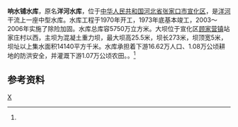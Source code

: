 {{Infobox Reservoir 
|name = 响水铺水库
|nickname =
|image = 
|image_caption = 
|map = 
|map_caption = 
|pushpin_map = China Hebei
|pushpin_map_caption = 响水铺水库在河北的位置
|code =BCC10000073
|class = 中型水库
|location_of_reservoir = [[河北省|河北省]][[张家口市|张家口市]][[宣化区|宣化区]]
|location_of_dam =
|inflow =
|outflow =[[洋河_(永定河支流)|洋河]]
|catchment_area =14140
|reservoir_area =
|mean_depth = 
|maximum_depth = 
|flood_level = 
|normal_water_level =
|dead_water_level = 
|water_quality = 
|island = 
|maximum_storage_capacity = 5750万
|normal_storage_capacity =
|type_of_dam =混凝土重力坝
|elevation_of_dam =591.1
|height_of_dam =25.5
|length_of_dam =273
|width_of_dam =5
|installed_capacity =
|irrigated_area =1.07万公顷
|start = 1970年
|complete = 1973年
|cost = 
|emigrate =
|latd = 40
|latm = 31
|lats = 29.5
|latNS =N 
|longd = 115
|longm = 06
|longs =52.4
|longEW = E
|website = 
|footnotes = <ref name="中国河湖大典">{{cite book zh |author=《[[中国河湖大典|中国河湖大典]]》编纂委员会 |title=《中国河湖大典·海河卷》 |format=M |edition=1 |location=北京 |publisher=中国水利水电出版社 |date=2013年1月 |pages=86页 |id= ISBN 978-7-5170-0563-6}}</ref>
}}
'''响水铺水库'''，原名'''洋河水库'''，位于[[中华人民共和国|中华人民共和国]][[河北省|河北省]][[张家口市|张家口市]][[宣化区|宣化区]]，是[[洋河_(永定河支流)|洋河]]干流上一座中型水库。水库工程于1970年开工，1973年底基本竣工，2003～2006年实施了除险加固。水库总库容5750万立方米。大坝位于宣化区[[顾家营镇|顾家营镇]]站家庄村以西，主坝为混凝土重力坝，最大坝高25.5米，坝长273米，坝顶宽5米，坝址以上集水面积14140平方千米。水库承担着下游16.62万人口、1.08万公顷耕地的防洪安全，并灌溉下游1.07万公顷农田。。<ref name="中国河湖大典"/>

==参考资料==
{{reflist}}
[[Category:河北水库|X]]